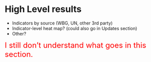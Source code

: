 # High Level results

* Indicators by source (WBG, UN, other 3rd party)
* Indicator-level heat map? (could also go in Updates section)
* Other?

<font color="red" size="5" >I still don't understand what goes in this section.</font>
